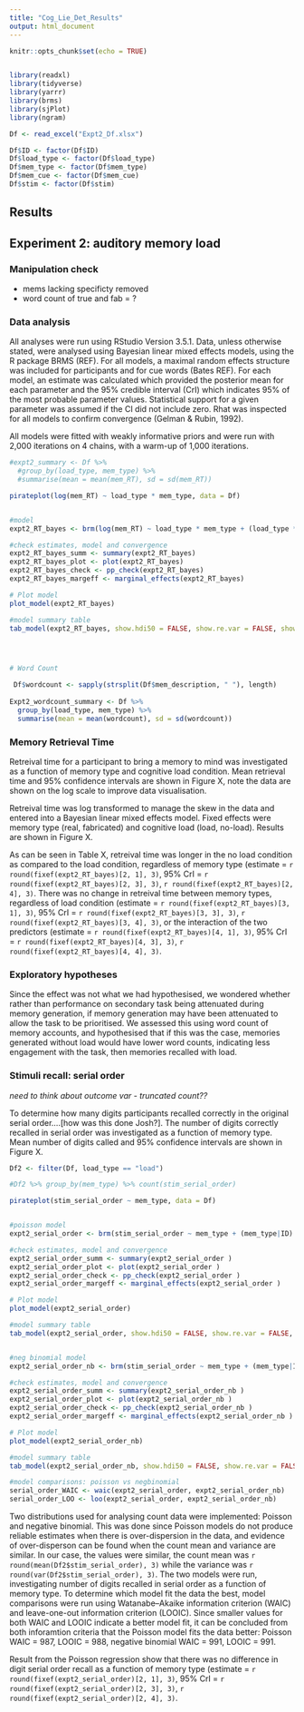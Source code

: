 ```yaml
---
title: "Cog_Lie_Det_Results"
output: html_document
---
```


```r
knitr::opts_chunk$set(echo = TRUE)


library(readxl)
library(tidyverse)
library(yarrr)
library(brms)
library(sjPlot)
library(ngram)

```



```r

Df <- read_excel("Expt2_Df.xlsx")

Df$ID <- factor(Df$ID)
Df$load_type <- factor(Df$load_type)
Df$mem_type <- factor(Df$mem_type)
Df$mem_cue <- factor(Df$mem_cue)
Df$stim <- factor(Df$stim)


```

## Results

## Experiment 2: auditory memory load

### Manipulation check

- mems lacking specificty removed
- word count of true and fab = ?


### Data analysis

All analyses were run using RStudio Version 3.5.1. Data, unless otherwise stated, were analysed using Bayesian linear mixed effects models, using the R package BRMS (REF). For all models, a maximal random effects structure was included for participants and for cue words (Bates REF). For each model, an estimate was calculated which provided the posterior mean for each parameter and the 95% credible interval (CrI) which indicates 95% of the most probable parameter values. Statistical support for a given parameter was assumed if the CI did not include zero. Rhat was inspected for all models to confirm convergence (Gelman & Rubin, 1992).

All models were fitted with weakly informative priors and were run with 2,000 iterations on 4 chains, with a warm-up of 1,000 iterations.


```r

#expt2_summary <- Df %>%
  #group_by(load_type, mem_type) %>%
  #summarise(mean = mean(mem_RT), sd = sd(mem_RT))

pirateplot(log(mem_RT) ~ load_type * mem_type, data = Df)


#model
expt2_RT_bayes <- brm(log(mem_RT) ~ load_type * mem_type + (load_type * mem_type|ID) + (load_type * mem_type|mem_cue), data = Df)

#check estimates, model and convergence
expt2_RT_bayes_summ <- summary(expt2_RT_bayes)
expt2_RT_bayes_plot <- plot(expt2_RT_bayes)
expt2_RT_bayes_check <- pp_check(expt2_RT_bayes)
expt2_RT_bayes_margeff <- marginal_effects(expt2_RT_bayes)

# Plot model
plot_model(expt2_RT_bayes)

#model summary table
tab_model(expt2_RT_bayes, show.hdi50 = FALSE, show.re.var = FALSE, show.r2 = FALSE, show.icc = FALSE)




# Word Count

 Df$wordcount <- sapply(strsplit(Df$mem_description, " "), length)
 
Expt2_wordcount_summary <- Df %>%
  group_by(load_type, mem_type) %>%
  summarise(mean = mean(wordcount), sd = sd(wordcount))

```


### Memory Retrieval Time

Retreival time for a participant to bring a memory to mind was investigated as a function of memory type and cognitive load condition. Mean retrieval time and 95% confidence intervals are shown in Figure X, note the data are shown on the log scale to improve data visualisation.

Retreival time was log transformed to manage the skew in the data and entered into a Bayesian linear mixed effects model. Fixed effects were memory type (real, fabricated) and cognitive load (load, no-load). Results are shown in Figure X.

As can be seen in Table X, retreival time was longer in the no load condition as compared to the load condition, regardless of memory type (estimate = `r round(fixef(expt2_RT_bayes)[2, 1], 3) `, 95% CrI = `r round(fixef(expt2_RT_bayes)[2, 3], 3) `, `r round(fixef(expt2_RT_bayes)[2, 4], 3) `. There was no change in retreival time between memory types, regardless of load condition (estimate = `r round(fixef(expt2_RT_bayes)[3, 1], 3) `, 95% CrI = `r round(fixef(expt2_RT_bayes)[3, 3], 3)`, `r round(fixef(expt2_RT_bayes)[3, 4], 3) `, or the interaction of the two predictors (estimate = `r round(fixef(expt2_RT_bayes)[4, 1], 3) `, 95% CrI = `r round(fixef(expt2_RT_bayes)[4, 3], 3)`, `r round(fixef(expt2_RT_bayes)[4, 4], 3) `.   

### Exploratory hypotheses

Since the effect was not what we had hypothesised, we wondered whether rather than performance on secondary task being attenuated during memory generation, if memory generation may have been attenuated to allow the task to be prioritised. We assessed this using word count of memory accounts, and hypothesised that if this was the case, memories generated without load would have lower word counts, indicating less engagement with the task, then memories recalled with load.



### Stimuli recall: serial order

*need to think about outcome var - truncated count??*

To determine how many digits participants recalled correctly in the original serial order....[how was this done Josh?]. The number of digits correctly recalled in serial order was investigated as a function of memory type. Mean number of digits called and 95% confidence intervals are shown in Figure X.


```r

Df2 <- filter(Df, load_type == "load")

#Df2 %>% group_by(mem_type) %>% count(stim_serial_order)

pirateplot(stim_serial_order ~ mem_type, data = Df)


#poisson model
expt2_serial_order <- brm(stim_serial_order ~ mem_type + (mem_type|ID) + (mem_type|mem_cue), data = Df2, family = "poisson")

#check estimates, model and convergence
expt2_serial_order_summ <- summary(expt2_serial_order )
expt2_serial_order_plot <- plot(expt2_serial_order )
expt2_serial_order_check <- pp_check(expt2_serial_order )
expt2_serial_order_margeff <- marginal_effects(expt2_serial_order )

# Plot model
plot_model(expt2_serial_order)

#model summary table
tab_model(expt2_serial_order, show.hdi50 = FALSE, show.re.var = FALSE, show.r2 = FALSE, show.icc = FALSE)


#neg binomial model
expt2_serial_order_nb <- brm(stim_serial_order ~ mem_type + (mem_type|ID) + (mem_type|mem_cue), data = Df2, family = "negbinomial", cores = 8)

#check estimates, model and convergence
expt2_serial_order_summ <- summary(expt2_serial_order_nb )
expt2_serial_order_plot <- plot(expt2_serial_order_nb )
expt2_serial_order_check <- pp_check(expt2_serial_order_nb )
expt2_serial_order_margeff <- marginal_effects(expt2_serial_order_nb )

# Plot model
plot_model(expt2_serial_order_nb)

#model summary table
tab_model(expt2_serial_order_nb, show.hdi50 = FALSE, show.re.var = FALSE, show.r2 = FALSE, show.icc = FALSE)

#model comparisons: poisson vs negbinomial
serial_order_WAIC <- waic(expt2_serial_order, expt2_serial_order_nb)
serial_order_LOO <- loo(expt2_serial_order, expt2_serial_order_nb)

```

Two distributions used for analysing count data were implemented: Poisson and negative binomial. This was done since Poisson models do not produce reliable estimates when there is over-dispersion in the data, and evidence of over-disperson can be found when the count mean and variance are similar. In our case, the values were similar, the count mean was `r round(mean(Df2$stim_serial_order), 3)` while the variance was `r round(var(Df2$stim_serial_order), 3)`. The two models were run, investigating number of digits recalled in serial order as a function of memory type. To determine which model fit the data the best, model comparisons were run using Watanabe–Akaike information criterion (WAIC) and leave-one-out information criterion (LOOIC). Since smaller values for both WAIC and LOOIC indicate a better model fit, it can be concluded from both inforamtion criteria that the Poisson model fits the data better: Poisson WAIC = 987, LOOIC = 988, negative binomial WAIC = 991, LOOIC = 991.

Result from the Poisson regression show that there was no difference in digit serial order recall as a function of memory type (estimate = `r round(fixef(expt2_serial_order)[2, 1], 3)`, 95% CrI = `r round(fixef(expt2_serial_order)[2, 3], 3)`, `r round(fixef(expt2_serial_order)[2, 4], 3)`.   
